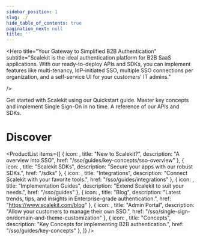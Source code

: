 ```yaml
---
sidebar_position: 1
slug: ./
hide_table_of_contents: true
pagination_next: null
title: ''
---
```




<Hero 
  title="Your Gateway to Simplified B2B Authentication"
  subtitle="Scalekit is the ideal authentication platform for B2B SaaS applications. With our ready-to-deploy APIs and SDKs, you can implement features like multi-tenancy, IdP-initiated SSO, multiple SSO connections per organization, and a self-service UI for your customers' IT admins."
 
/>



<CardList size="medium">
  <CardWithArrow
    title="Ready to dive in?"
    href="/sso/single-sign-on/quickstart"
    linkText="Quickstart"
  >
    Get started with Scalekit using our Quickstart guide. Master key concepts and implement Single Sign-On in no time.
  </CardWithArrow>
  <CardWithArrow 
  title="API Reference" 
  href="/apis" 
  linkText="Explore">
    A reference of our APIs and SDKs.
  </CardWithArrow>



</CardList>

<br />

# Discover

<ProductList
  items={[
    { icon: <FaChartBar />, title: "New to Scalekit?", description: "A overview into SSO", href: "/sso/guides/key-concepts/sso-overview" },
    { icon: <FaToggleOn />, title: "Scalekit SDKs", description: "Secure your apps with our robust SDKs.", href: "/sdks" },
    { icon: <FaPoll />, title: "Integrations", description: "Connect Scalekit with your favorite tools.", href: "/sso/guides/integrations" },
    { icon: <FaDatabase />, title: "Implementation Guides", description: "Extend Scalekit to suit your needs.", href: "/sso/guides" },
    { icon: <FaMagic />, title: "Blog", description: "Latest trends, tips, and insights in Enterprise-grade authentication.", href: "https://www.scalekit.com/blog" },
    { icon: <FaPlayCircle />, title: "Admin Portal", description: "Allow your customers to manage their own SSO.", href: "/sso/single-sign-on/domain-and-theme-customization" },
    { icon: <FaFlask />, title: "Concepts", description: "Key Concepts for implementing B2B authentication.", href: "/sso/guides/key-concepts" },
  ]}
/>

